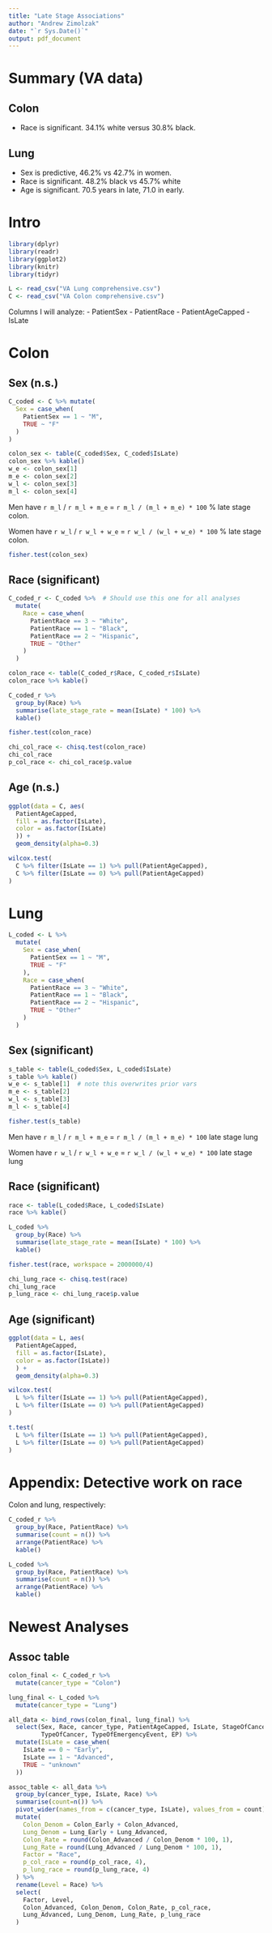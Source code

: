```yaml
---
title: "Late Stage Associations"
author: "Andrew Zimolzak"
date: "`r Sys.Date()`"
output: pdf_document
---
```


# Summary (VA data)

## Colon

- Race is significant. 34.1% white versus 30.8% black.

## Lung

- Sex is predictive, 46.2% vs 42.7% in women.
- Race is significant. 48.2% black vs 45.7% white
- Age is significant. 70.5 years in late, 71.0 in early.




# Intro

```r
library(dplyr)
library(readr)
library(ggplot2)
library(knitr)
library(tidyr)
```

```r
L <- read_csv("VA Lung comprehensive.csv")
C <- read_csv("VA Colon comprehensive.csv")
```

Columns I will analyze:
- PatientSex
- PatientRace
- PatientAgeCapped
- IsLate




# Colon

## Sex (n.s.)

```r
C_coded <- C %>% mutate(
  Sex = case_when(
    PatientSex == 1 ~ "M",
    TRUE ~ "F"
  )
)

colon_sex <- table(C_coded$Sex, C_coded$IsLate)
colon_sex %>% kable()
w_e <- colon_sex[1]
m_e <- colon_sex[2]
w_l <- colon_sex[3]
m_l <- colon_sex[4]
```
Men have `r m_l` / `r m_l + m_e` = `r m_l / (m_l + m_e) * 100` % late stage colon.

Women have `r w_l` / `r w_l + w_e` = `r w_l / (w_l + w_e) * 100` % late stage colon.

```r
fisher.test(colon_sex)
```

## Race (significant)

```r
C_coded_r <- C_coded %>%  # Should use this one for all analyses
  mutate(
    Race = case_when(
      PatientRace == 3 ~ "White",
      PatientRace == 1 ~ "Black",
      PatientRace == 2 ~ "Hispanic",
      TRUE ~ "Other"
    )
  )

colon_race <- table(C_coded_r$Race, C_coded_r$IsLate)
colon_race %>% kable()
```
```r
C_coded_r %>%
  group_by(Race) %>%
  summarise(late_stage_rate = mean(IsLate) * 100) %>%
  kable()
```

```r
fisher.test(colon_race)

chi_col_race <- chisq.test(colon_race)
chi_col_race
p_col_race <- chi_col_race$p.value
```

## Age (n.s.)

```r
ggplot(data = C, aes(
  PatientAgeCapped,
  fill = as.factor(IsLate),
  color = as.factor(IsLate)
  )) +
  geom_density(alpha=0.3)
```
```r
wilcox.test(
  C %>% filter(IsLate == 1) %>% pull(PatientAgeCapped),
  C %>% filter(IsLate == 0) %>% pull(PatientAgeCapped)
)
```






# Lung

```r
L_coded <- L %>%
  mutate(
    Sex = case_when(
      PatientSex == 1 ~ "M",
      TRUE ~ "F"
    ),
    Race = case_when(
      PatientRace == 3 ~ "White",
      PatientRace == 1 ~ "Black",
      PatientRace == 2 ~ "Hispanic",
      TRUE ~ "Other"
    )
  )
```

## Sex (significant)

```r
s_table <- table(L_coded$Sex, L_coded$IsLate)
s_table %>% kable()
w_e <- s_table[1]  # note this overwrites prior vars
m_e <- s_table[2]
w_l <- s_table[3]
m_l <- s_table[4]

fisher.test(s_table)
```
Men have `r m_l` / `r m_l + m_e` = `r m_l / (m_l + m_e) * 100` late stage lung

Women have `r w_l` / `r w_l + w_e` = `r w_l / (w_l + w_e) * 100` late stage lung

## Race (significant)

```r
race <- table(L_coded$Race, L_coded$IsLate)
race %>% kable()

L_coded %>%
  group_by(Race) %>%
  summarise(late_stage_rate = mean(IsLate) * 100) %>%
  kable()

fisher.test(race, workspace = 2000000/4)

chi_lung_race <- chisq.test(race)
chi_lung_race
p_lung_race <- chi_lung_race$p.value
```

## Age (significant)

```r
ggplot(data = L, aes(
  PatientAgeCapped,
  fill = as.factor(IsLate),
  color = as.factor(IsLate))
  ) +
  geom_density(alpha=0.3)
```

```r
wilcox.test(
  L %>% filter(IsLate == 1) %>% pull(PatientAgeCapped),
  L %>% filter(IsLate == 0) %>% pull(PatientAgeCapped)
)

t.test(
  L %>% filter(IsLate == 1) %>% pull(PatientAgeCapped),
  L %>% filter(IsLate == 0) %>% pull(PatientAgeCapped)
)
```




# Appendix: Detective work on race

Colon and lung, respectively:

```r
C_coded_r %>%
  group_by(Race, PatientRace) %>%
  summarise(count = n()) %>%
  arrange(PatientRace) %>%
  kable()

L_coded %>%
  group_by(Race, PatientRace) %>%
  summarise(count = n()) %>%
  arrange(PatientRace) %>%
  kable()
```



# Newest Analyses

## Assoc table

```r
colon_final <- C_coded_r %>%
  mutate(cancer_type = "Colon")

lung_final <- L_coded %>%
  mutate(cancer_type = "Lung")

all_data <- bind_rows(colon_final, lung_final) %>%
  select(Sex, Race, cancer_type, PatientAgeCapped, IsLate, StageOfCancer,
         TypeOfCancer, TypeOfEmergencyEvent, EP) %>%
  mutate(IsLate = case_when(
    IsLate == 0 ~ "Early",
    IsLate == 1 ~ "Advanced",
    TRUE ~ "unknown"
  ))

assoc_table <- all_data %>%
  group_by(cancer_type, IsLate, Race) %>%
  summarise(count=n()) %>%
  pivot_wider(names_from = c(cancer_type, IsLate), values_from = count) %>%
  mutate(
    Colon_Denom = Colon_Early + Colon_Advanced,
    Lung_Denom = Lung_Early + Lung_Advanced,
    Colon_Rate = round(Colon_Advanced / Colon_Denom * 100, 1),
    Lung_Rate = round(Lung_Advanced / Lung_Denom * 100, 1),
    Factor = "Race",
    p_col_race = round(p_col_race, 4),
    p_lung_race = round(p_lung_race, 4)
  ) %>%
  rename(Level = Race) %>%
  select(
    Factor, Level,
    Colon_Advanced, Colon_Denom, Colon_Rate, p_col_race,
    Lung_Advanced, Lung_Denom, Lung_Rate, p_lung_race
  )

```

